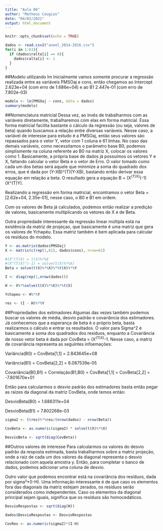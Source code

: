 ```yaml
---
title: "Aula 06"
author: "Matheus Cougias"
date: "04/02/2021"
output: html_document
---
```


```r
knitr::opts_chunk$set(echo = TRUE)
```

```r
dados <- read.csv2("aneel_2014-2016.csv")
for(i in 1:61){
  if (dados$ralta[i] == 0){
    dados$ralta[i] <- 1
  }
}
```

##Modelo utilizando lm
Inicialmente vamos somente procurar a regressão realizada entre as variáveis PMSOaj e cons, então chegamos ao Intercept 2.623e+04 (com erro de 1.686e+04) e ao B1 2.447e-01 (com erro de 7.802e-03)
```r
modelo <- lm(PMSOaj ~ cons, data = dados)
summary(modelo)
```


##Nomenclatura matricial
Dessa vez, ao invés de trabalharmos com as variáveis diretamente, trabalharemos com elas em forma matricial. Essa forma matricial facilita bastante o cálculo da regressão (ou seja, valores de beta) quando buscamos a relação entre diversas variáveis. Nesse caso, a variável de interesse para estudo é a PMSOaj, então seus valores são repassados para o vetor Y, vetor com 1 coluna e 61 linhas. No caso das demais variáveis, como necessitamos o parâmetro base B0, podemos simplismente na coluna referente ao B0 na matriz X, colocar os valores como 1. Basicamente, a própria base de dados já possuímos os vetores Y e X, faltando calcular o vetor Beta e o vetor de Erro. O valor tomado como cada um dos betas será aquele que minimize a soma do quadrado dos erros, que é dada por (Y-XB)^(T)(Y-XB), bastando então derivar essa equação em relação a beta. O resultado gera a equação B = (X^(T)X)^(-1)(X^(T)Y).

Realizando a regressão em forma matricial, encontramos o vetor Beta = [2.62e+04, 2.35e-01], nesse caso, o B0 e B1 em ordem.

Com os valores de Beta já calculados, podemos então realizar a predição de valores, basicamente multiplicando os vetores de X e de Beta.

Outra propriedade interessante da regressão linear múltipla está na existência da matriz de projeçao, que basicamente é uma matriz que gera os valores de Ychapéu. Essa matriz também é bem aplicada para calcular os resíduos do modelo.
```r
Y <- as.matrix(dados$PMSOaj)
X <- matrix(c(rep(1,61), dados$cons), nrow=61)

#(X^(T)X) = t(X)%*%X
#(X^(T)X)^(-1) = solve(t(X)%*%X)
Beta = solve(t(X)%*%X)%*%t(X)%*%Y

I <- diag(rep(1,nrow(dados)))

H <- X%*%solve(t(X)%*%X)%*%t(X)

Ychapeu <- H%*%Y

res <- (I - H)%*%Y

```



##Propriedades dos estimadores
Algumas das vezes também podemos buscar os valores de média, desvio padrão e covariância dos estimadores. Já conhecemos que a esperança de beta é o próprio beta, basta realizarmos o cálculo e entrar os resultados. O valor para Sigma^2 é basicamente a soma dos quadrados dos resíduos, enquanto a Covariância de nosso vetor beta é dada por CovBeta = (X^(T)X)^-1. Nesse caso, a matriz de covariância representa as seguintes infoemações:

Variância(B0) = CovBeta[1,1] = 2.843645e+08

Variância(B1) = CovBeta[2,2] = 6.087539e-05

Covariância(B0,B1) = Correlação(B1,B0) = CovBeta[1,1] = CovBeta[2,2] = -7.801670e+01



Então para calcularmos o desvio padrão dos estimadores basta então pegar as raízes da diagonal da matriz CovBeta, onde temos então:

DesvioBeta(B0) = 1.686311e+04

DesvioBeta(B1) = 7.802268e-03
```r
sigma2 <- t(res)%*%res/(nrow(dados) - nrow(Beta))

CovBeta <- as.numeric(sigma2) * solve(t(X)%*%X)

DesvioBeta <- sqrt(diag(CovBeta))
```



##Outros valores de interesse
Para calcularmos os valores do desvio padrão da resposta estimada, basta trabalharmos sobre a matriz projeção, onde a raiz de cada um dos valores da diagonal representa o desvio relacionado com aquela amostra y. Então, para completar o banco de dados, podemos adicionar uma coluna de desvio.

Outro valor que podemos encontrar está na covariância dos resíduos, dada por sigma²*(I-H). Uma informação interessante é de que caso os elementos fora das diagonais da matriz estejam zerados, os resíduos serão considerados como independentes. Caso os elementos da diagonal principal sejam iguais, significa que os resíduos são homocedáticos.

```r
DesvioRespostas <- sqrt(diag(H))

dados$DesvioRespostas <- DesvioRespostas

CovRes <- as.numeric(sigma2)*(I-H)
```
